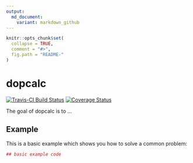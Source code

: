 ```yaml
---
output:
  md_document:
    variant: markdown_github
---
```


<!-- README.md is generated from README.Rmd. Please edit that file -->

```r
knitr::opts_chunk$set(
  collapse = TRUE,
  comment = "#>",
  fig.path = "README-"
)
```

# dopcalc

[![Travis-CI Build Status](https://travis-ci.org/pboesu/dopcalc.svg?branch=master)](https://travis-ci.org/pboesu/dopcalc)
[![Coverage Status](https://img.shields.io/codecov/c/github/pboesu/dopcalc/master.svg)](https://codecov.io/github/pboesu/dopcalc?branch=master)

The goal of dopcalc is to ...

## Example

This is a basic example which shows you how to solve a common problem:

```r
## basic example code
```
